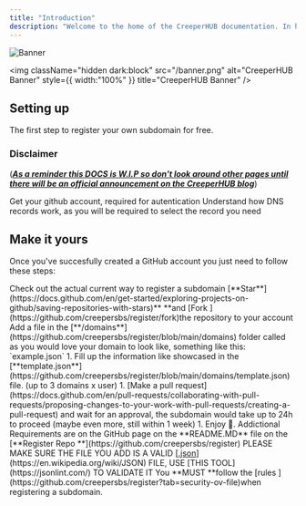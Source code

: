 ```yaml
---
title: "Introduction"
description: "Welcome to the home of the CreeperHUB documentation. In here you will see how to create a domain using the new creepers.sbs service"
---
```


<img
  className="block dark:hidden"
  src="/banner.png"
  alt="Banner"
/>

<img
  className="hidden dark:block"
  src="/banner.png"
  alt="CreeperHUB Banner"
  style={{ width:"100%" }}
  title="CreeperHUB Banner"
/>

## Setting up

The first step to register your own subdomain for free.

### Disclaimer

([**_As a reminder this DOCS is W.I.P so don't look around other pages until there will be an official announcement on the CreeperHUB blog_**](https://creeperhub.net/blog))

<CardGroup cols={2}>
  <Card title="Get a github account" icon="user-check" iconType="solid" color="#ffffff" href="https://github.com/creepersbs">
    Get your github account, required for autentication
  </Card>
  <Card title="Understand DNS records" icon="globe-pointer" iconType="solid" color="#ffffff" href="https://www.cloudflare.com/learning/dns/dns-records/">
    Understand how DNS records work, as you will be required to select the record you need
  </Card>
</CardGroup>

## Make it yours

Once you've succesfully created a GitHub account you just need to follow these steps:

<CardGroup cols={2}>
  <Card title="Go to the Register repo" icon="globe-pointer" iconType="solid" color="#ffffff" href="https://github.com/creepersbs/register">
    Check out the actual current way to register a subdomain
  </Card>
  <Card title="Step 2" icon="code-fork" iconType="solid" color="#ffffff" href="https://github.com/creepersbs/register/fork">
    [**Star**](https://docs.github.com/en/get-started/exploring-projects-on-github/saving-repositories-with-stars)** **and [Fork ](https://github.com/creepersbs/register/fork)the repository to your account
  </Card>
  <Card title="Step 3" icon="file-circle-plus" iconType="solid" color="#ffffff">
    Add a file in the [**/domains**](https://github.com/creepersbs/register/blob/main/domains) folder called as you would love your domain to look like, something like this: `example.json`
  </Card>
  <Card title="Step 4" icon="file-magnifying-glass" iconType="solid" color="#ffffff" href="https://github.com/creepersbs/register/blob/main/domains/template.json">
    1. Fill up the information like showcased in the [**template.json**](https://github.com/creepersbs/register/blob/main/domains/template.json) file. (up to 3 domains x user)
  </Card>
  <Card title="Step 5" icon="code-pull-request" iconType="solid" color="#ffffff" href="https://docs.github.com/en/pull-requests/collaborating-with-pull-requests/proposing-changes-to-your-work-with-pull-requests/creating-a-pull-request">
    1. [Make a pull request](https://docs.github.com/en/pull-requests/collaborating-with-pull-requests/proposing-changes-to-your-work-with-pull-requests/creating-a-pull-request) and wait for an approval, the subdomain would take up to 24h to proceed (maybe even more, still within 1 week)
  </Card>
  <Card title="Last Step" icon="face-smile-relaxed" iconType="regular" color="#ffffff" href="https://github.com/creepersbs/register?tab=readme-ov-file#-getting-started">
    1. Enjoy 🤩. Addictional Requirements are on the GitHub page on the **README.MD** file on the [**Register Repo **](https://github.com/creepersbs/register)
  </Card>
</CardGroup>

<Tip>
  PLEASE MAKE SURE THE FILE YOU ADD IS A VALID [<u>.json</u>](https://en.wikipedia.org/wiki/JSON) FILE, USE [THIS TOOL](https://jsonlint.com/) TO VALIDATE IT
</Tip>

<Warning>
  You **MUST **follow the [rules ](https://github.com/creepersbs/register?tab=security-ov-file)when registering a subdomain. 
</Warning>